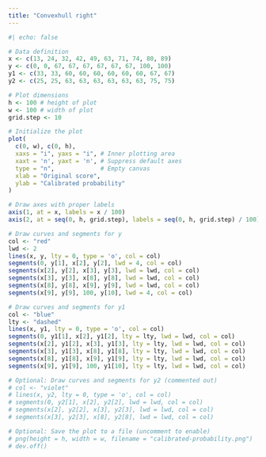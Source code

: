 ```yaml
---
title: "Convexhull right"
---
```



```r
#| echo: false

# Data definition
x <- c(13, 24, 32, 42, 49, 63, 71, 74, 80, 89)
y <- c(0, 0, 67, 67, 67, 67, 67, 67, 100, 100)
y1 <- c(33, 33, 60, 60, 60, 60, 60, 60, 67, 67)
y2 <- c(25, 25, 63, 63, 63, 63, 63, 63, 75, 75)

# Plot dimensions
h <- 100 # height of plot
w <- 100 # width of plot
grid.step <- 10

# Initialize the plot
plot(
  c(0, w), c(0, h),
  xaxs = "i", yaxs = "i", # Inner plotting area
  xaxt = 'n', yaxt = 'n', # Suppress default axes
  type = "n",             # Empty canvas
  xlab = "Original score",
  ylab = "Calibrated probability"
)

# Draw axes with proper labels
axis(1, at = x, labels = x / 100)
axis(2, at = seq(0, h, grid.step), labels = seq(0, h, grid.step) / 100)

# Draw curves and segments for y
col <- "red"
lwd <- 2
lines(x, y, lty = 0, type = 'o', col = col)
segments(0, y[1], x[2], y[2], lwd = 4, col = col)
segments(x[2], y[2], x[3], y[3], lwd = lwd, col = col)
segments(x[3], y[3], x[8], y[8], lwd = lwd, col = col)
segments(x[8], y[8], x[9], y[9], lwd = lwd, col = col)
segments(x[9], y[9], 100, y[10], lwd = 4, col = col)

# Draw curves and segments for y1
col <- "blue"
lty <- "dashed"
lines(x, y1, lty = 0, type = 'o', col = col)
segments(0, y1[1], x[2], y1[2], lty = lty, lwd = lwd, col = col)
segments(x[2], y1[2], x[3], y1[3], lty = lty, lwd = lwd, col = col)
segments(x[3], y1[3], x[8], y1[8], lty = lty, lwd = lwd, col = col)
segments(x[8], y1[8], x[9], y1[9], lty = lty, lwd = lwd, col = col)
segments(x[9], y1[9], 100, y1[10], lty = lty, lwd = lwd, col = col)

# Optional: Draw curves and segments for y2 (commented out)
# col <- "violet"
# lines(x, y2, lty = 0, type = 'o', col = col)
# segments(0, y2[1], x[2], y2[2], lwd = lwd, col = col)
# segments(x[2], y2[2], x[3], y2[3], lwd = lwd, col = col)
# segments(x[3], y2[3], x[8], y2[8], lwd = lwd, col = col)

# Optional: Save the plot to a file (uncomment to enable)
# png(height = h, width = w, filename = "calibrated-probability.png")
# dev.off()


```